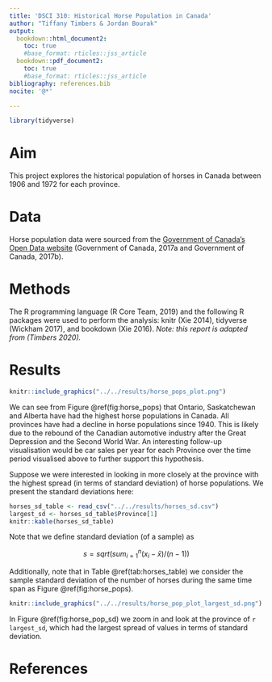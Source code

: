 ```yaml
---
title: 'DSCI 310: Historical Horse Population in Canada'
author: "Tiffany Timbers & Jordan Bourak"
output:
  bookdown::html_document2:
    toc: true
    #base_format: rticles::jss_article
  bookdown::pdf_document2:
    toc: true
    #base_format: rticles::jss_article
bibliography: references.bib
nocite: '@*'
  
---
```


```r
library(tidyverse)
```

# Aim


This project explores the historical population of horses in Canada between 1906 and 1972 for each province.

# Data

Horse population data were sourced from the [Government of Canada's Open Data website](http://open.canada.ca/en/open-data) (Government of Canada, 2017a and Government of Canada, 2017b).

# Methods

The R programming language (R Core Team, 2019) and the following R packages were used to perform the analysis: knitr (Xie 2014), tidyverse (Wickham 2017), and bookdown (Xie 2016). *Note: this report is adapted from (Timbers 2020).*

# Results

```r
knitr::include_graphics("../../results/horse_pops_plot.png")
```

We can see from Figure \@ref(fig:horse_pops) that Ontario, Saskatchewan and Alberta have had the highest horse populations in Canada. All provinces have had a decline in horse populations since 1940. This is likely due to the rebound of the Canadian automotive industry after the Great Depression and the Second World War. An interesting follow-up visualisation would be car sales per year for each Province over the time period visualised above to further support this hypothesis.

Suppose we were interested in looking in more closely at the province with the highest spread (in terms of standard deviation) of horse populations. We present the standard deviations here:

```r
horses_sd_table <- read_csv("../../results/horses_sd.csv")
largest_sd <- horses_sd_table$Province[1]
knitr::kable(horses_sd_table)
```

Note that we define standard deviation (of a sample) as

$$s = sqrt( sum_{i = 1}^n(x_i - \bar{x}) / (n-1))$$

Additionally, note that in Table \@ref(tab:horses_table) we consider the sample standard deviation of the number of horses during the same time span as Figure \@ref(fig:horse_pops).

```r
knitr::include_graphics("../../results/horse_pop_plot_largest_sd.png")
```

In Figure \@ref(fig:horse_pop_sd) we zoom in and look at the province of `r largest_sd`, which had the largest spread of values in terms of standard deviation.

# References

